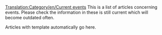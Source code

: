 [[Translation:Category/en/Current events]]{{en/-}}
This is a list of articles concerning events. Please check the information in these is still current which will become outdated often.

Articles with {{en/S|current}} template automatically go here.